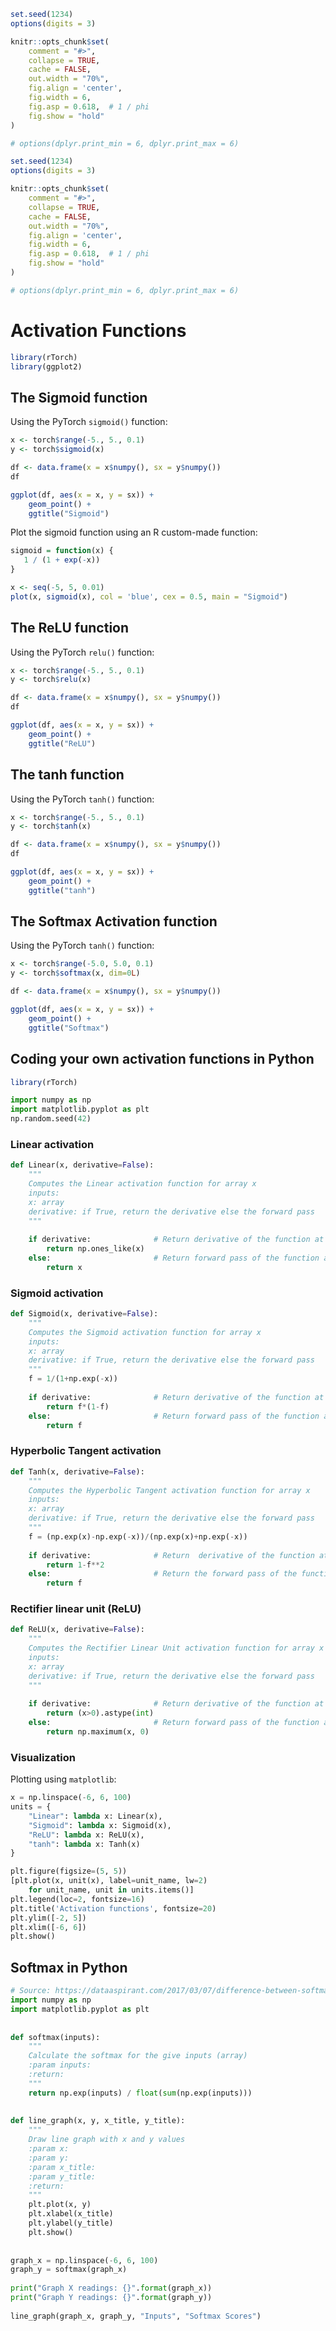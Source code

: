 ```r
set.seed(1234)
options(digits = 3)

knitr::opts_chunk$set(
    comment = "#>",
    collapse = TRUE,
    cache = FALSE,
    out.width = "70%",
    fig.align = 'center',
    fig.width = 6,
    fig.asp = 0.618,  # 1 / phi
    fig.show = "hold"
)

# options(dplyr.print_min = 6, dplyr.print_max = 6)
```
```r
set.seed(1234)
options(digits = 3)

knitr::opts_chunk$set(
    comment = "#>",
    collapse = TRUE,
    cache = FALSE,
    out.width = "70%",
    fig.align = 'center',
    fig.width = 6,
    fig.asp = 0.618,  # 1 / phi
    fig.show = "hold"
)

# options(dplyr.print_min = 6, dplyr.print_max = 6)
```
\cleardoublepage


# Activation Functions {#appendixB}

```r
library(rTorch)
library(ggplot2)
```

## The Sigmoid function

Using the PyTorch `sigmoid()` function:

```r
x <- torch$range(-5., 5., 0.1)
y <- torch$sigmoid(x)

df <- data.frame(x = x$numpy(), sx = y$numpy())
df

ggplot(df, aes(x = x, y = sx)) + 
    geom_point() +
    ggtitle("Sigmoid")
```


Plot the sigmoid function using an R custom-made function:

```r
sigmoid = function(x) {
   1 / (1 + exp(-x))
}

x <- seq(-5, 5, 0.01)
plot(x, sigmoid(x), col = 'blue', cex = 0.5, main = "Sigmoid")
```

## The ReLU function

Using the PyTorch `relu()` function:

```r
x <- torch$range(-5., 5., 0.1)
y <- torch$relu(x)

df <- data.frame(x = x$numpy(), sx = y$numpy())
df

ggplot(df, aes(x = x, y = sx)) + 
    geom_point() +
    ggtitle("ReLU")
```


## The tanh function

Using the PyTorch `tanh()` function:

```r
x <- torch$range(-5., 5., 0.1)
y <- torch$tanh(x)

df <- data.frame(x = x$numpy(), sx = y$numpy())
df

ggplot(df, aes(x = x, y = sx)) + 
    geom_point() +
    ggtitle("tanh")
```


## The Softmax Activation function

Using the PyTorch `tanh()` function:

```r
x <- torch$range(-5.0, 5.0, 0.1)
y <- torch$softmax(x, dim=0L)

df <- data.frame(x = x$numpy(), sx = y$numpy())

ggplot(df, aes(x = x, y = sx)) + 
    geom_point() +
    ggtitle("Softmax")

```





## Coding your own activation functions in Python

```r
library(rTorch)
```

```python
import numpy as np
import matplotlib.pyplot as plt
np.random.seed(42)
```

### Linear activation {-}

```python
def Linear(x, derivative=False):
    """
    Computes the Linear activation function for array x
    inputs:
    x: array
    derivative: if True, return the derivative else the forward pass
    """
    
    if derivative:              # Return derivative of the function at x
        return np.ones_like(x)
    else:                       # Return forward pass of the function at x
        return x
```

### Sigmoid activation {-}

```python
def Sigmoid(x, derivative=False):
    """
    Computes the Sigmoid activation function for array x
    inputs:
    x: array 
    derivative: if True, return the derivative else the forward pass
    """
    f = 1/(1+np.exp(-x))
    
    if derivative:              # Return derivative of the function at x
        return f*(1-f)
    else:                       # Return forward pass of the function at x
        return f
```


### Hyperbolic Tangent activation {-}

```python
def Tanh(x, derivative=False):
    """
    Computes the Hyperbolic Tangent activation function for array x
    inputs:
    x: array 
    derivative: if True, return the derivative else the forward pass
    """
    f = (np.exp(x)-np.exp(-x))/(np.exp(x)+np.exp(-x))
    
    if derivative:              # Return  derivative of the function at x
        return 1-f**2
    else:                       # Return the forward pass of the function at x
        return f
```


### Rectifier linear unit (ReLU) {-}

```python
def ReLU(x, derivative=False):
    """
    Computes the Rectifier Linear Unit activation function for array x
    inputs:
    x: array
    derivative: if True, return the derivative else the forward pass
    """
    
    if derivative:              # Return derivative of the function at x
        return (x>0).astype(int)
    else:                       # Return forward pass of the function at x
        return np.maximum(x, 0)
```


### Visualization {-}
Plotting using `matplotlib`:

```python
x = np.linspace(-6, 6, 100)
units = {
    "Linear": lambda x: Linear(x),
    "Sigmoid": lambda x: Sigmoid(x),
    "ReLU": lambda x: ReLU(x),
    "tanh": lambda x: Tanh(x)
}

plt.figure(figsize=(5, 5))
[plt.plot(x, unit(x), label=unit_name, lw=2) 
    for unit_name, unit in units.items()]
plt.legend(loc=2, fontsize=16)
plt.title('Activation functions', fontsize=20)
plt.ylim([-2, 5])
plt.xlim([-6, 6])
plt.show()

```


## Softmax in Python

```python
# Source: https://dataaspirant.com/2017/03/07/difference-between-softmax-function-and-sigmoid-function/
import numpy as np
import matplotlib.pyplot as plt
 
 
def softmax(inputs):
    """
    Calculate the softmax for the give inputs (array)
    :param inputs:
    :return:
    """
    return np.exp(inputs) / float(sum(np.exp(inputs)))
 
 
def line_graph(x, y, x_title, y_title):
    """
    Draw line graph with x and y values
    :param x:
    :param y:
    :param x_title:
    :param y_title:
    :return:
    """
    plt.plot(x, y)
    plt.xlabel(x_title)
    plt.ylabel(y_title)
    plt.show()
 
 
graph_x = np.linspace(-6, 6, 100)
graph_y = softmax(graph_x)
 
print("Graph X readings: {}".format(graph_x))
print("Graph Y readings: {}".format(graph_y))
 
line_graph(graph_x, graph_y, "Inputs", "Softmax Scores")
```

